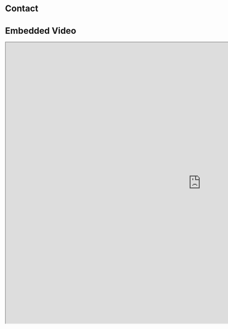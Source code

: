 # Contact

# Embedded Video

<iframe 
  width="1280" 
  height="920" 
  src="https://eerie-project.eu/wp-content/uploads/2025/01/index.html"
  title="YouTube video player" 
  allow="accelerometer; autoplay; clipboard-write; encrypted-media; gyroscope; picture-in-picture" 
  allowFullScreen
></iframe>
